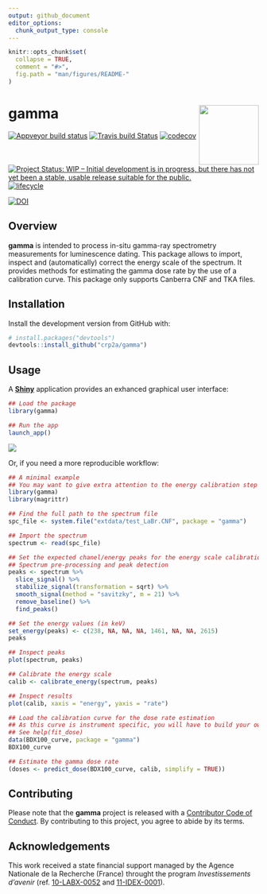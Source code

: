 ```yaml
---
output: github_document
editor_options: 
  chunk_output_type: console
---
```


<!-- README.md is generated from README.Rmd. Please edit that file -->

```r
knitr::opts_chunk$set(
  collapse = TRUE,
  comment = "#>",
  fig.path = "man/figures/README-"
)
```
# gamma <img width=120px src="man/figures/logo.png" align="right" />

[![Appveyor build status](https://ci.appveyor.com/api/projects/status/h7jjppg72oiq9pnf/branch/master?svg=true)](https://ci.appveyor.com/project/nfrerebeau/gamma/branch/master)
[![Travis build Status](https://travis-ci.org/crp2a/gamma.svg?branch=master)](https://travis-ci.org/crp2a/gamma)
[![codecov](https://codecov.io/gh/crp2a/gamma/branch/master/graph/badge.svg)](https://codecov.io/gh/crp2a/gamma)

<!-- CRAN badges
[![CRAN Version](http://www.r-pkg.org/badges/version/gamma)](https://cran.r-project.org/package=gamma)
[![CRAN checks](https://cranchecks.info/badges/worst/gamma)](https://cran.r-project.org/web/checks/check_results_gamma.html)
[![CRAN Downloads](http://cranlogs.r-pkg.org/badges/gamma)](https://cran.r-project.org/package=gamma)
-->

[![Project Status: WIP – Initial development is in progress, but there has not yet been a stable, usable release suitable for the public.](https://www.repostatus.org/badges/latest/wip.svg)](https://www.repostatus.org/#wip)
[![lifecycle](https://img.shields.io/badge/lifecycle-experimental-orange.svg)](https://www.tidyverse.org/lifecycle/#experimental)

[![DOI](https://zenodo.org/badge/DOI/10.5281/zenodo.2652393.svg)](https://doi.org/10.5281/zenodo.2652393)

## Overview

**gamma** is intended to process in-situ gamma-ray spectrometry measurements for luminescence dating. This package allows to import, inspect and (automatically) correct the energy scale of the spectrum. It provides methods for estimating the gamma dose rate by the use of a calibration curve. This package only supports Canberra CNF and TKA files.

## Installation

Install the development version from GitHub with:

```r
# install.packages("devtools")
devtools::install_github("crp2a/gamma")
```

## Usage

A [**Shiny**](https://shiny.rstudio.com) application provides an exhanced graphical user interface:

```r
## Load the package
library(gamma)

## Run the app
launch_app()
```

![](man/figures/README-shiny-1.png)

Or, if you need a more reproducible workflow:

```r
## A minimal example
## You may want to give extra attention to the energy calibration step
library(gamma)
library(magrittr)

## Find the full path to the spectrum file
spc_file <- system.file("extdata/test_LaBr.CNF", package = "gamma")

## Import the spectrum
spectrum <- read(spc_file)

## Set the expected chanel/energy peaks for the energy scale calibration
## Spectrum pre-processing and peak detection
peaks <- spectrum %>%
  slice_signal() %>%
  stabilize_signal(transformation = sqrt) %>%
  smooth_signal(method = "savitzky", m = 21) %>%
  remove_baseline() %>%
  find_peaks()

## Set the energy values (in keV)
set_energy(peaks) <- c(238, NA, NA, NA, 1461, NA, NA, 2615)
peaks

## Inspect peaks
plot(spectrum, peaks)

## Calibrate the energy scale
calib <- calibrate_energy(spectrum, peaks)

## Inspect results
plot(calib, xaxis = "energy", yaxis = "rate")

## Load the calibration curve for the dose rate estimation
## As this curve is instrument specific, you will have to build your own
## See help(fit_dose)
data(BDX100_curve, package = "gamma")
BDX100_curve

## Estimate the gamma dose rate
(doses <- predict_dose(BDX100_curve, calib, simplify = TRUE))
```

## Contributing
Please note that the **gamma** project is released with a [Contributor Code of Conduct](https://github.com/crp2a/gamma/blob/master/.github/CODE_OF_CONDUCT.md). By contributing to this project, you agree to abide by its terms.

## Acknowledgements
This work received a state financial support managed by the Agence Nationale de la Recherche (France) throught the program *Investissements d'avenir* (ref. [10-LABX-0052](https://lascarbx.labex.u-bordeaux.fr) and [11-IDEX-0001](https://amidex.univ-amu.fr)).
